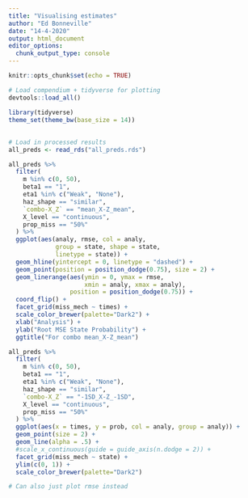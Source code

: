 ```yaml
---
title: "Visualising estimates"
author: "Ed Bonneville"
date: "14-4-2020"
output: html_document
editor_options: 
  chunk_output_type: console
---
```


```r
knitr::opts_chunk$set(echo = TRUE)

# Load compendium + tidyverse for plotting
devtools::load_all()

library(tidyverse)
theme_set(theme_bw(base_size = 14))
```

##

```r
# Load in processed results
all_preds <- read_rds("all_preds.rds")

```



```r
all_preds %>% 
  filter(
    m %in% c(0, 50),
    beta1 == "1",
    eta1 %in% c("Weak", "None"),
    haz_shape == "similar",
    `combo-X_Z` == "mean_X-Z_mean",
    X_level == "continuous",
    prop_miss == "50%"
  ) %>%
  ggplot(aes(analy, rmse, col = analy, 
             group = state, shape = state,
             linetype = state)) +
  geom_hline(yintercept = 0, linetype = "dashed") + 
  geom_point(position = position_dodge(0.75), size = 2) + 
  geom_linerange(aes(ymin = 0, ymax = rmse, 
                     xmin = analy, xmax = analy),
                 position = position_dodge(0.75)) +
  coord_flip() + 
  facet_grid(miss_mech ~ times) +
  scale_color_brewer(palette="Dark2") +
  xlab("Analysis") +
  ylab("Root MSE State Probability") +
  ggtitle("For combo mean_X-Z_mean")
```



```r
all_preds %>% 
  filter(
    m %in% c(0, 50),
    beta1 == "1",
    eta1 %in% c("Weak", "None"),
    haz_shape == "similar",
    `combo-X_Z` == "-1SD_X-Z_-1SD",
    X_level == "continuous",
    prop_miss == "50%"
  ) %>% 
  ggplot(aes(x = times, y = prob, col = analy, group = analy)) +
  geom_point(size = 2) +
  geom_line(alpha = .5) +
  #scale_x_continuous(guide = guide_axis(n.dodge = 2)) +
  facet_grid(miss_mech ~ state) +
  ylim(c(0, 1)) +
  scale_color_brewer(palette="Dark2") 

# Can also just plot rmse instead

```